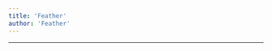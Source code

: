 ```yaml
---
title: 'Feather'
author: 'Feather'
---
```


---

<CharacterInfo
    name='Feather'
    image='/assets/icons/otom/wiki media/chars/feather.png' 
    caption='por que você não vai jogar baseball?'
    icon='/assets/icons/otom/wiki media/icons/Feather.png'
    nickname='N/A'
    pronouns='ele/dele'
    species='Pena'
    voice='Feykro'
    hobbies='N/A'
/>